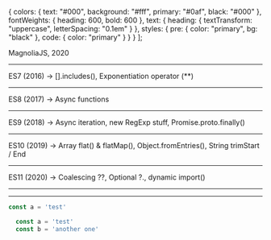 
  {
    colors: {
      text: "#000",
      background: "#fff",
      primary: "#0af",
      black: "#000"
    },
    fontWeights: {
      heading: 600,
      bold: 600
    },
    text: {
      heading: {
        textTransform: "uppercase",
        letterSpacing: "0.1em"
      }
    },
    styles: {
      pre: {
        color: "primary",
        bg: "black"
      },
      code: {
        color: "primary"
      }
    }
  }
];

<div style={{marginLeft: '65px'}}>

<Title text="ES8, ES9, ES10+… Let’s explore JavaScript’s exciting new features"> </Title>

<p style={{marginTop: '75px'}}> MagnoliaJS, 2020 </p>

 </div>

 ---

 <Title text="About me" />

- Developer Advocate Engineer at <em>Auth0</em>
- <em>egghead.io</em> instructor
- Catch me on <em>tylerclark.dev</em>
- Live streaming on <em>twitch.tv/livewithtyler</em>

<Footer />

---

 <Title text="JS Buzzwords" />

- <em>ECMAScript</em>: Or "ES", is a scripting-language specification standardized by Ecma International (1994).
- <em>Edition</em>: (ECMAScript + edition-year) or (ES + edition-number) or (ES + Edition-year)
- <em>TC39</em>: Short for technical committee 39. This committee controls the evolution of JS. They meet on a regular basis and minutes are recorded.
- <em>Stages (0 - 4)</em>: Proposals for new JS features have to go through "stages" before added.

<Footer />

---

 <Title text="The Evolution of JS" />

<br />
<br />

<p>Edition 1 (1997) -> First Edition</p>
 <hr />
<p>Edition 2 (1998) -> Editorial changes</p>
 <hr />
<p>Edition 3 (1999) -> Regex, try / catch, better Errors, etc.</p>
 <hr />
<p>Edition 4 (2003) -> Abandoned (some features added to version 6)</p>
 <hr />
<p>Edition 5 (2009) -> strict mode, getters, setters,</p>
 <hr />
<p>Edition 6 (2015) -> 🔥 Explosion of new stuff 🔥</p>
  <hr />

---

<Title text="ES6" />

- let & const
- spread & rest operators
- Generators
- Classes
- Promises
- Arrow functions
- Map & Set
- Proxies
- Default Params
- Template strings


---

 <Title text="What did I miss?"></Title>

  ES7 (2016) -> [].includes(), Exponentiation operator (**)
   <hr />
  ES8 (2017) -> Async functions
   <hr />
  ES9 (2018) -> Async iteration, new RegExp stuff, Promise.proto.finally()
   <hr />
  ES10 (2019) -> Array flat() & flatMap(), Object.fromEntries(), String trimStart / End
  <hr />
  ES11 (2020) -> Coalescing ??, Optional ?., dynamic import()
<hr />

  ---

  <CodeSurferLayout>

  ```js
  const a = 'test'
  ```

```js
  const a = 'test'
  const b = 'another one'

```

  </CodeSurferLayout>